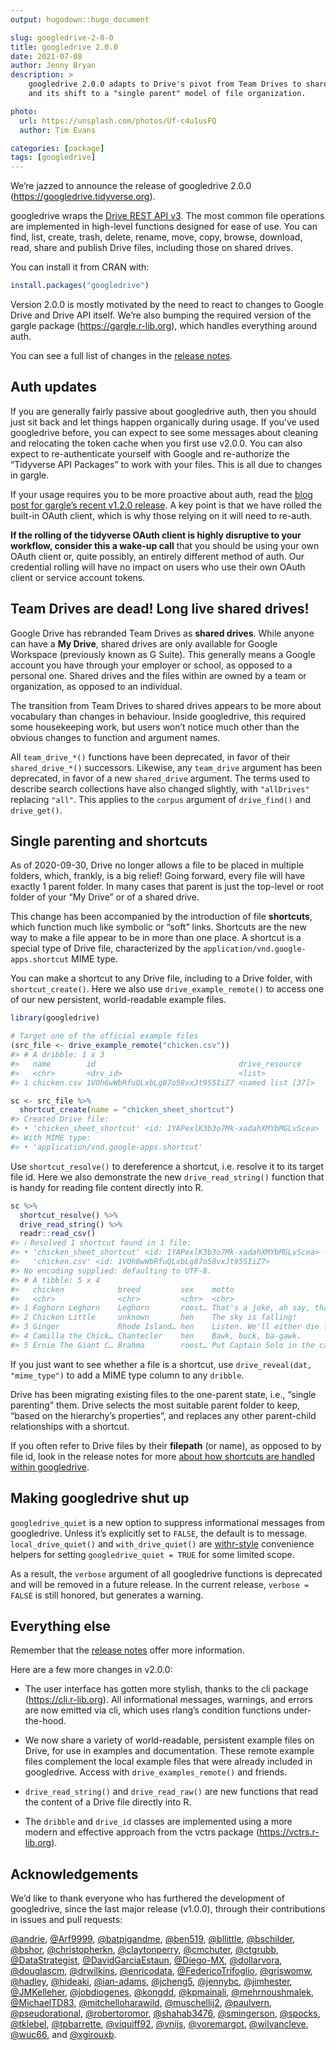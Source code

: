 ```yaml
---
output: hugodown::hugo_document

slug: googledrive-2-0-0
title: googledrive 2.0.0
date: 2021-07-08
author: Jenny Bryan
description: >
    googledrive 2.0.0 adapts to Drive's pivot from Team Drives to shared drives
    and its shift to a "single parent" model of file organization.

photo:
  url: https://unsplash.com/photos/Uf-c4u1usFQ
  author: Tim Evans

categories: [package]
tags: [googledrive]
---
```


We're jazzed to announce the release of googledrive 2.0.0 (<https://googledrive.tidyverse.org>).

googledrive wraps the [Drive REST API v3](https://developers.google.com/drive/).
The most common file operations are implemented in high-level functions designed for ease of use.
You can find, list, create, trash, delete, rename, move, copy, browse, download, read, share and publish Drive files, including those on shared drives.

You can install it from CRAN with:

```r
install.packages("googledrive")
```

Version 2.0.0 is mostly motivated by the need to react to changes to Google Drive and Drive API itself.
We're also bumping the required version of the gargle package (<https://gargle.r-lib.org>), which handles everything around auth.

You can see a full list of changes in the [release notes](https://googledrive.tidyverse.org/news/index.html).

## Auth updates

If you are generally fairly passive about googledrive auth, then you should just sit back and let things happen organically during usage.
If you've used googledrive before, you can expect to see some messages about 
cleaning and relocating the token cache when you first use v2.0.0.
You can also expect to re-authenticate yourself with Google and re-authorize the "Tidyverse API Packages" to work with your files.
This is all due to changes in gargle.

If your usage requires you to be more proactive about auth, read the [blog post for gargle's recent v1.2.0 release](https://www.tidyverse.org/blog/2021/07/gargle-1-2-0/).
A key point is that we have rolled the built-in OAuth client, which is why those relying on it will need to re-auth.

**If the rolling of the tidyverse OAuth client is highly disruptive to your workflow, consider this a wake-up call** that you should be using your own OAuth client or, quite possibly, an entirely different method of auth.
Our credential rolling will have no impact on users who use their own OAuth client or service account tokens.

## Team Drives are dead! Long live shared drives!

Google Drive has rebranded Team Drives as **shared drives**.
While anyone can have a **My Drive**, shared drives are only available for Google Workspace (previously known as G Suite).
This generally means a Google account you have through your employer or school, as opposed to a personal one.
Shared drives and the files within are owned by a team or organization, as opposed to an individual.

The transition from Team Drives to shared drives appears to be more about vocabulary than changes in behaviour.
Inside googledrive, this required some housekeeping work, but users won't notice much other than the obvious changes to function and argument names.

All `team_drive_*()` functions have been deprecated, in favor of their `shared_drive_*()` successors.
Likewise, any `team_drive` argument has been deprecated, in favor of a new `shared_drive` argument.
The terms used to describe search collections have also changed slightly, with `"allDrives"` replacing `"all"`.
This applies to the `corpus` argument of `drive_find()` and `drive_get()`.

## Single parenting and shortcuts

As of 2020-09-30, Drive no longer allows a file to be placed in multiple folders, which, frankly, is a big relief!
Going forward, every file will have exactly 1 parent folder.
In many cases that parent is just the top-level or root folder of your "My Drive" or of a shared drive.

This change has been accompanied by the introduction of file **shortcuts**, which function much like symbolic or "soft" links.
Shortcuts are the new way to make a file appear to be in more than one place.
A shortcut is a special type of Drive file, characterized by the `application/vnd.google-apps.shortcut` MIME type.

You can make a shortcut to any Drive file, including to a Drive folder, with `shortcut_create()`.
Here we also use `drive_example_remote()` to access one of our new persistent, world-readable example files.

```r
library(googledrive)

# Target one of the official example files
(src_file <- drive_example_remote("chicken.csv"))
#> # A dribble: 1 x 3
#>   name        id                                drive_resource   
#>   <chr>       <drv_id>                          <list>           
#> 1 chicken.csv 1VOh6wWbRfuQLxbLg87o58vxJt95SIiZ7 <named list [37]>

sc <- src_file %>% 
  shortcut_create(name = "chicken_sheet_shortcut")
#> Created Drive file:
#> • 'chicken_sheet_shortcut' <id: 1YAPexlK3b3o7Mk-xadahXMYbMGLvScea>
#> With MIME type:
#> • 'application/vnd.google-apps.shortcut'
```

Use `shortcut_resolve()` to dereference a shortcut, i.e. resolve it to its target file id.
Here we also demonstrate the new `drive_read_string()` function that is handy for reading file content directly into R.

```r
sc %>% 
  shortcut_resolve() %>%
  drive_read_string() %>% 
  readr::read_csv()
#> ℹ Resolved 1 shortcut found in 1 file:
#> • 'chicken_sheet_shortcut' <id: 1YAPexlK3b3o7Mk-xadahXMYbMGLvScea> ->
#>   'chicken.csv' <id: 1VOh6wWbRfuQLxbLg87o58vxJt95SIiZ7>
#> No encoding supplied: defaulting to UTF-8.
#> # A tibble: 5 x 4
#>   chicken            breed         sex    motto                                 
#>   <chr>              <chr>         <chr>  <chr>                                 
#> 1 Foghorn Leghorn    Leghorn       roost… That's a joke, ah say, that's a joke,…
#> 2 Chicken Little     unknown       hen    The sky is falling!                   
#> 3 Ginger             Rhode Island… hen    Listen. We'll either die free chicken…
#> 4 Camilla the Chick… Chantecler    hen    Bawk, buck, ba-gawk.                  
#> 5 Ernie The Giant C… Brahma        roost… Put Captain Solo in the cargo hold.
```

If you just want to see whether a file is a shortcut, use `drive_reveal(dat, "mime_type")` to add a MIME type column to any `dribble`.

Drive has been migrating existing files to the one-parent state, i.e., "single parenting" them.
Drive selects the most suitable parent folder to keep, "based on the hierarchy's properties", and replaces any other parent-child relationships with a shortcut.

If you often refer to Drive files by their **filepath** (or name), as opposed to by file id, look in the release notes for more [about how shortcuts are handled within googledrive](https://googledrive.tidyverse.org/news/index.html#single-parenting-and-shortcuts).

## Making googledrive shut up

`googledrive_quiet` is a new option to suppress informational messages from googledrive.
Unless it's explicitly set to `FALSE`, the default is to message.
`local_drive_quiet()` and `with_drive_quiet()` are [withr-style](https://withr.r-lib.org) convenience helpers for setting `googledrive_quiet = TRUE` for some limited scope.

As a result, the `verbose` argument of all googledrive functions is deprecated and will be removed in a future release.
In the current release, `verbose = FALSE` is still honored, but generates a warning.

## Everything else

Remember that the [release notes](https://googledrive.tidyverse.org/news/index.html) offer more information.

Here are a few more changes in v2.0.0:

* The user interface has gotten more stylish, thanks to the cli package (<https://cli.r-lib.org>).
All informational messages, warnings, and errors are now emitted via cli, which uses rlang's condition functions under-the-hood.

* We now share a variety of world-readable, persistent example files on Drive, for use in examples and documentation.
These remote example files complement the local example files that were already included in googledrive.
Access with `drive_examples_remote()` and friends.

* `drive_read_string()` and `drive_read_raw()` are new functions that read the content of a Drive file directly into R.

* The `dribble` and `drive_id` classes are implemented using a more modern and effective approach from the vctrs package (<https://vctrs.r-lib.org>).

## Acknowledgements

We'd like to thank everyone who has furthered the development of googledrive, since the last major release (v1.0.0), through their contributions in issues and pull requests:

[&#x0040;andrie](https://github.com/andrie), [&#x0040;Arf9999](https://github.com/Arf9999), [&#x0040;batpigandme](https://github.com/batpigandme), [&#x0040;ben519](https://github.com/ben519), [&#x0040;bllittle](https://github.com/bllittle), [&#x0040;bschilder](https://github.com/bschilder), [&#x0040;bshor](https://github.com/bshor), [&#x0040;christopherkn](https://github.com/christopherkn), [&#x0040;claytonperry](https://github.com/claytonperry), [&#x0040;cmchuter](https://github.com/cmchuter), [&#x0040;ctgrubb](https://github.com/ctgrubb), [&#x0040;DataStrategist](https://github.com/DataStrategist), [&#x0040;DavidGarciaEstaun](https://github.com/DavidGarciaEstaun), [&#x0040;Diego-MX](https://github.com/Diego-MX), [&#x0040;dollarvora](https://github.com/dollarvora), [&#x0040;douglascm](https://github.com/douglascm), [&#x0040;drwilkins](https://github.com/drwilkins), [&#x0040;enricodata](https://github.com/enricodata), [&#x0040;FedericoTrifoglio](https://github.com/FedericoTrifoglio), [&#x0040;griswomw](https://github.com/griswomw), [&#x0040;hadley](https://github.com/hadley), [&#x0040;hideaki](https://github.com/hideaki), [&#x0040;ian-adams](https://github.com/ian-adams), [&#x0040;jcheng5](https://github.com/jcheng5), [&#x0040;jennybc](https://github.com/jennybc), [&#x0040;jimhester](https://github.com/jimhester), [&#x0040;JMKelleher](https://github.com/JMKelleher), [&#x0040;jobdiogenes](https://github.com/jobdiogenes), [&#x0040;kongdd](https://github.com/kongdd), [&#x0040;kpmainali](https://github.com/kpmainali), [&#x0040;mehrnoushmalek](https://github.com/mehrnoushmalek), [&#x0040;MichaelTD83](https://github.com/MichaelTD83), [&#x0040;mitchelloharawild](https://github.com/mitchelloharawild), [&#x0040;muschellij2](https://github.com/muschellij2), [&#x0040;paulvern](https://github.com/paulvern), [&#x0040;pseudorational](https://github.com/pseudorational), [&#x0040;robertoromor](https://github.com/robertoromor), [&#x0040;shahab3476](https://github.com/shahab3476), [&#x0040;smingerson](https://github.com/smingerson), [&#x0040;spocks](https://github.com/spocks), [&#x0040;tklebel](https://github.com/tklebel), [&#x0040;tpbarrette](https://github.com/tpbarrette), [&#x0040;viquiff92](https://github.com/viquiff92), [&#x0040;vnijs](https://github.com/vnijs), [&#x0040;voremargot](https://github.com/voremargot), [&#x0040;wilvancleve](https://github.com/wilvancleve), [&#x0040;wuc66](https://github.com/wuc66), and [&#x0040;xgirouxb](https://github.com/xgirouxb).
